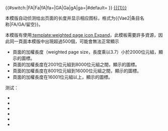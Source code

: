 {{#switch:{{{2|}}}|FA|Fa|fA|fa={{Va-fa}}|GA|Ga|gA|ga={{Va-ga}}|#default=
{{Weighted page icon Expand|{{{1}}}}}
}} [[{{{1}}}]]<noinclude>

本模版自动侦测给出页面的长度并显示相应图标，格式为<nowiki>{{</nowiki>Vae2|条目名称|FA/GA/留空<nowiki>}}</nowiki>。

本模版有使用[[:template:weighted page icon Expand]]，此模板需要許多資源，因此同一頁面本模版中出現超過500個，可能會無法正常顯示

*頁面的加權長度（weighted page size，長度乘以3.7）小於2000位元組，顯示{{Va-1}}的圖標。
*頁面的加權長度在2001位元組到8000位元組之間，顯示{{Va-2}}的圖標。
*頁面的加權長度在8001位元組到16000位元組之間，顯示{{Va-3}}的圖標。
*頁面的加權長度在16001位元組以上，顯示{{Va-4}}的圖標。

测试：

*{{Vae2|相对论}}
*{{Vae2|相对论|FA}}
*{{Vae2|相对论|ga}}
*{{Vae2|Wikipedia:沙盒}}
*{{Vae2|Wikipedia:沙盒|Fa}}
*{{Vae2|Wikipedia:沙盒|gA}}
</noinclude>